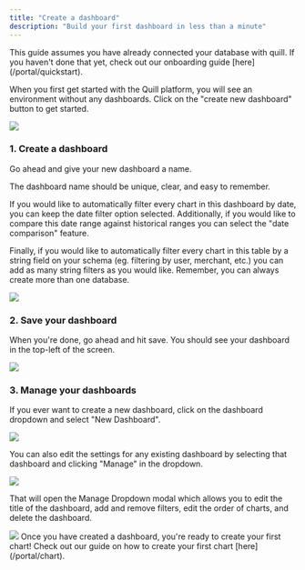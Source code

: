 ```yaml
---
title: "Create a dashboard"
description: "Build your first dashboard in less than a minute"
---
```


<Note>
	This guide assumes you have already connected your database with quill. If
	you haven't done that yet, check out our onboarding guide
	[here](/portal/quickstart).
</Note>

When you first get started with the Quill platform, you will see an environment without any dashboards. Click on the "create new dashboard" button to get started.

<Frame>
	<img src='/images/empty_dashboard.png' />
</Frame>

### 1. Create a dashboard

Go ahead and give your new dashboard a name.

<Tip>The dashboard name should be unique, clear, and easy to remember.</Tip>

If you would like to automatically filter every chart in this dashboard by date, you can keep the date filter option selected. Additionally, if you would like to compare this date range against historical ranges you can select the "date comparison" feature.

Finally, if you would like to automatically filter every chart in this table by a string field on your schema (eg. filtering by user, merchant, etc.) you can add as many string filters as you would like. Remember, you can always create more than one database.

<Frame>
	<img src='/images/new_dashboard.png' />
</Frame>

### 2. Save your dashboard

When you're done, go ahead and hit save. You should see your dashboard in the top-left of the screen.

<Frame>
	<img src='/images/create_chart.png' />
</Frame>

### 3. Manage your dashboards

If you ever want to create a new dashboard, click on the dashboard dropdown and select "New Dashboard".

<Frame>
	<img src='/images/new_dashboard_2.png' />
</Frame>

You can also edit the settings for any existing dashboard by selecting that dashboard and clicking "Manage" in the dropdown.

<Frame>
	<img src='/images/manage_dashboard.png' />
</Frame>

That will open the Manage Dropdown modal which allows you to edit the title of the dashboard, add and remove filters, edit the order of charts, and delete the dashboard.

<Frame>
	<img src='/images/edit_dashboard.png' />
</Frame>

<Tip>
	Once you have created a dashboard, you're ready to create your first chart!
	Check out our guide on how to create your first chart [here](/portal/chart).
</Tip>
